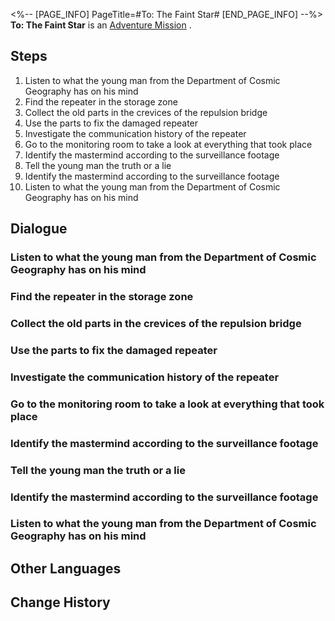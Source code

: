 <%-- [PAGE_INFO]
PageTitle=#To: The Faint Star#
[END_PAGE_INFO] --%>
{{Stub|Dialogue, characters, and location(s)}}
{{Mission Infobox
|id            = 2000110
|title         = 
|image         = Mission To: The Faint Star.png
|type          = Adventure
|event_name    = 
|chapter       = 
|requirements  = 
* [[Adventure Mission]] ''[[Road to Revival]]'' completed
* [[Trailblaze Mission]] ''[[Long Wait for the Blade's Edge]]'' completed
* Reach [[Trailblaze Level]] 12
|summary       = Rocky from the Department of Cosmic Geography lost communication with his crush, Lesley. You discovered that the intentional disconnection was caused by Rocky's master, Bernard, who did so to conceal a harsh truth &mdash; they had been separated across different times and spaces.<br />With your assistance, Rocky made the most crucial decision in his life.
|characters    = <!--characters that appear in this mission-->
|startLocation = <!--location as it intially appears on the mission screen-->
|world         = <!--i.e. Penacony-->
|area          = <!--i.e. A Child's Dream-->
|prev          = 
|next          = To: The Faint Star
|exp           = 
|credits       = 
|stellarJade   = 
|other         = 
}}
'''To: The Faint Star''' is an [[Adventure Mission]]<!--in [world]-->.

==Steps==
# Listen to what the young man from the Department of Cosmic Geography has on his mind
# Find the repeater in the storage zone
# Collect the old parts in the crevices of the repulsion bridge
# Use the parts to fix the damaged repeater
# Investigate the communication history of the repeater
# Go to the monitoring room to take a look at everything that took place
# Identify the mastermind according to the surveillance footage
# Tell the young man the truth or a lie
# Identify the mastermind according to the surveillance footage
# Listen to what the young man from the Department of Cosmic Geography has on his mind

<!--
==Gameplay Notes==

--><!--
==Trial Character==

-->
==Dialogue==
{{Stub Dialogue}}
===Listen to what the young man from the Department of Cosmic Geography has on his mind===
{{Mission Description|type=adventure|location=<!--to be added-->|A young researcher named Rocky from the Department of Cosmic Geography seems to have a lot on his mind lately. As it turns out, he's been keeping in contact with his crush. However, this time, the expected letter of reply from his crush never came.<br />The two never run out of things to talk about, and seeing that he had just confessed his love, he is urgently asking for you to investigate why their communications have abruptly ended.}}
{{Dialogue Start}}
:{{tx}}
{{Dialogue End}}

===Find the repeater in the storage zone===
{{Mission Description|type=adventure|location=<!--to be added-->|update|The station has been sending and receiving cosmic signals through an airwave repeater located in the lost territory guarded by monsters. It's been recently known as the signature cabin of the Disposal Site. With communications cut off, the most important task is naturally to ensure that the repeater is functional.}}
{{Dialogue Start}}
:{{tx}}
{{Dialogue End}}

===Collect the old parts in the crevices of the repulsion bridge===
{{Mission Description|type=adventure|location=<!--to be added-->|update|The station has been sending and receiving cosmic signals through an airwave repeater located in the lost territory guarded by monsters. It's been recently known as the signature cabin of the Disposal Site. With communications cut off, the most important task is naturally to ensure that the repeater is functional.}}
{{Dialogue Start}}
:{{tx}}
{{Dialogue End}}

===Use the parts to fix the damaged repeater===
{{Mission Description|type=adventure|location=<!--to be added-->|update|Now that you have the parts, it is only a matter of time before the repeater is fixed. You carefully read through the heartfelt communication records only to unexpectedly find an accident hidden in the shadows...}}
{{Dialogue Start}}
:{{tx}}
{{Dialogue End}}

===Investigate the communication history of the repeater===
{{Mission Description|type=adventure|location=<!--to be added-->|update|Now that you have the parts, it is only a matter of time before the repeater is fixed. You carefully read through the heartfelt communication records only to unexpectedly find an accident hidden in the shadows...}}
{{Dialogue Start}}
:{{tx}}
{{Dialogue End}}

===Go to the monitoring room to take a look at everything that took place===
{{Mission Description|type=adventure|location=<!--to be added-->|update|Go to the Monitoring Room and pull up videos of the hand behind it all. You will go and question his motives once a target is confirmed.}}
{{Dialogue Start}}
:{{tx}}
{{Dialogue End}}

===Identify the mastermind according to the surveillance footage===
{{Mission Description|type=adventure|location=<!--to be added-->|update|Go to the Monitoring Room and pull up videos of the hand behind it all. You will go and question his motives once a target is confirmed.}}
{{Dialogue Start}}
:{{tx}}
{{Dialogue End}}

===Tell the young man the truth or a lie===
{{Mission Description|type=adventure|location=<!--to be added-->|update|So everything Bernard did was to cover up the brutal truth: That gravitational effects have caused a change in the spacetime curvature near the planet the research team was on. The two lovers are now separated into two different space-time coordinates.<br />To him, she has become a ghost that wanders in the future. And to her, he has long grown old and perished. He may have to wait an entire lifetime for them to speak to one another just once.<br />In the end, it is your choice whether to tell him the truth or not.}}
{{Dialogue Start}}
:{{tx}}
{{Dialogue End}}

===Identify the mastermind according to the surveillance footage===
{{Mission Description|type=adventure|location=<!--to be added-->|update|Go to the Monitoring Room and pull up videos of the hand behind it all. You will go and question his motives once a target is confirmed.}}
{{Dialogue Start}}
:{{tx}}
{{Dialogue End}}

===Listen to what the young man from the Department of Cosmic Geography has on his mind===
{{Mission Description|type=adventure|location=<!--to be added-->|update|A young researcher named Rocky from the Department of Cosmic Geography seems to have a lot on his mind lately. As it turns out, he's been keeping in contact with his crush. However, this time, the expected letter of reply from his crush never came.<br />The two never run out of things to talk about, and seeing that he had just confessed his love, he is urgently asking for you to investigate why their communications have abruptly ended.}}
{{Dialogue Start}}
:{{tx}}
{{Dialogue End}}

==Other Languages==
{{Other Languages
|en   = To: The Faint Star
|zhs  = 致：黯淡星
|zht  = 致：黯淡星
|ja   = ダークスターへ
|ko   = 희미한 별에게
|es   = Para la estrella sombría
|fr   = Destination : l'étoile blafarde
|ru   = Письмо тусклой звезде
|th   = ถึง: ดวงดาวที่มืดสลัว
|vi   = Đến: Ngôi Sao Ảm Đạm
|de   = An: Den vagen Stern
|id   = Kepada: Bintang Redup
|pt   = Destino: a Estrela Vacilante
}}

==Change History==
{{Change History|1.0}}
